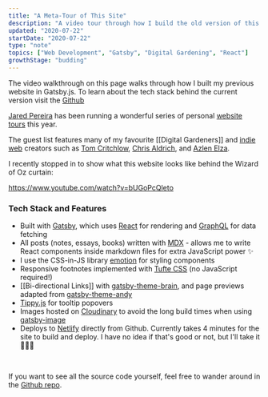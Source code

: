 ```yaml
---
title: "A Meta-Tour of This Site"
description: "A video tour through how I build the old version of this site"
updated: "2020-07-22"
startDate: "2020-07-22"
type: "note"
topics: ["Web Development", "Gatsby", "Digital Gardening", "React"]
growthStage: "budding"
---
```


<Alert>

The video walkthrough on this page walks through how I built my previous
website in Gatsby.js. To learn about the tech stack behind the current
version visit the
[Github](https://github.com/MaggieAppleton/maggieappleton.com-V2)

</Alert>

[Jared Pereira](https://awarm.space/) has been running a wonderful series of personal [website tours](https://www.youtube.com/playlist?list=PLEXbN99LY3OCarUeXcxWeZzOelXQvVdAA) this year.

The guest list features many of my favourite [[Digital Gardeners]] and [indie web](https://indieweb.org/) creators such as [Tom Critchlow](https://tomcritchlow.com/), [Chris Aldrich](https://boffosocko.com/), and [Azlen Elza](https://azlen.me/).

I recently stopped in to show what this website looks like behind the Wizard of Oz curtain:

https://www.youtube.com/watch?v=bUGoPcQleto

### Tech Stack and Features

-   Built with [Gatsby](https://www.gatsbyjs.org/), which uses [React](https://reactjs.org/) for rendering and [GraphQL](https://graphql.org/) for data fetching
-   All posts (notes, essays, books) written with [MDX](https://mdxjs.com/) - allows me to write React components inside markdown files for extra JavaScript power ✨
-   I use the CSS-in-JS library [emotion](https://emotion.sh/docs/introduction) for styling components
-   Responsive footnotes implemented with [Tufte CSS](https://edwardtufte.github.io/tufte-css/) (no JavaScript required!)
-   [[Bi-directional Links]] with [gatsby-theme-brain](https://github.com/aengusmcmillin/gatsby-theme-brain), and page previews adapted from [gatsby-theme-andy](https://github.com/aravindballa/gatsby-theme-andy)
-   [Tippy.js](https://atomiks.github.io/tippyjs/) for tooltip popovers
-   Images hosted on [Cloudinary](https://cloudinary.com/) to avoid the long build times when using [gatsby-image](https://www.gatsbyjs.org/packages/gatsby-image/)
-   Deploys to [Netlify](https://www.netlify.com/) directly from Github. Currently takes 4 minutes for the site to build and deploy. I have no idea if that's good or not, but I'll take it 🤷🏻‍♀️

<br />

<SimpleCard>

If you want to see all the source code yourself, feel free to wander around in the [Github repo](https://github.com/MaggieAppleton/maggieappleton.com).

</SimpleCard>

